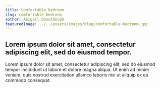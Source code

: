 ```yaml
---
title: Comfortable bedroom
slug: comfortable-bedroom
author: Abigail Donutdough
featuredImage: ../../assets/images/blog/comfortable-bedroom.jpg
---
```


## Lorem ipsum dolor sit amet, consectetur adipiscing elit, sed do eiusmod tempor.

Lorem ipsum dolor sit amet, consectetur adipiscing elit, sed do eiusmod tempor incididunt ut
labore et dolore magna aliqua. Ut enim ad minim veniam, quis nostrud exercitation ullamco laboris
nisi ut aliquip ex ea commodo consequat.
